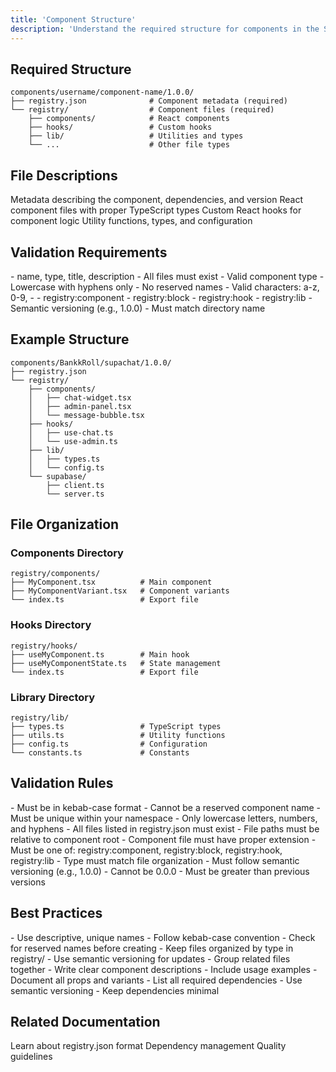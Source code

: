```yaml
---
title: 'Component Structure'
description: 'Understand the required structure for components in the SCM registry.'
---
```


## Required Structure

```
components/username/component-name/1.0.0/
├── registry.json              # Component metadata (required)
└── registry/                  # Component files (required)
    ├── components/            # React components
    ├── hooks/                 # Custom hooks
    ├── lib/                   # Utilities and types
    └── ...                    # Other file types
```

## File Descriptions

<CardGroup cols={2}>
  <Card title="registry.json">
    Metadata describing the component, dependencies, and version
  </Card>
  <Card title="registry/components/">
    React component files with proper TypeScript types
  </Card>
  <Card title="registry/hooks/">
    Custom React hooks for component logic
  </Card>
  <Card title="registry/lib/">
    Utility functions, types, and configuration
  </Card>
</CardGroup>

## Validation Requirements

<CardGroup cols={2}>
  <Card title="Required Fields">
    - name, type, title, description
    - All files must exist
    - Valid component type
  </Card>
  <Card title="Naming Rules">
    - Lowercase with hyphens only
    - No reserved names
    - Valid characters: a-z, 0-9, -
  </Card>
  <Card title="Component Types">
    - registry:component
    - registry:block
    - registry:hook
    - registry:lib
  </Card>
  <Card title="Version Format">
    - Semantic versioning (e.g., 1.0.0)
    - Must match directory name
  </Card>
</CardGroup>

## Example Structure

```
components/BankkRoll/supachat/1.0.0/
├── registry.json
└── registry/
    ├── components/
    │   ├── chat-widget.tsx
    │   ├── admin-panel.tsx
    │   └── message-bubble.tsx
    ├── hooks/
    │   ├── use-chat.ts
    │   └── use-admin.ts
    ├── lib/
    │   ├── types.ts
    │   └── config.ts
    └── supabase/
        ├── client.ts
        └── server.ts
```

## File Organization

### Components Directory

```
registry/components/
├── MyComponent.tsx          # Main component
├── MyComponentVariant.tsx   # Component variants
└── index.ts                 # Export file
```

### Hooks Directory

```
registry/hooks/
├── useMyComponent.ts        # Main hook
├── useMyComponentState.ts   # State management
└── index.ts                 # Export file
```

### Library Directory

```
registry/lib/
├── types.ts                 # TypeScript types
├── utils.ts                 # Utility functions
├── config.ts                # Configuration
└── constants.ts             # Constants
```

## Validation Rules

<CardGroup cols={2}>
  <Card title="Name Validation">
    - Must be in kebab-case format
    - Cannot be a reserved component name
    - Must be unique within your namespace
    - Only lowercase letters, numbers, and hyphens
  </Card>
  <Card title="File Validation">
    - All files listed in registry.json must exist
    - File paths must be relative to component root
    - Component file must have proper extension
  </Card>
  <Card title="Type Validation">
    - Must be one of: registry:component, registry:block, registry:hook, registry:lib
    - Type must match file organization
  </Card>
  <Card title="Version Validation">
    - Must follow semantic versioning (e.g., 1.0.0)
    - Cannot be 0.0.0
    - Must be greater than previous versions
  </Card>
</CardGroup>

## Best Practices

<CardGroup cols={2}>
  <Card title="Naming">
    - Use descriptive, unique names
    - Follow kebab-case convention
    - Check for reserved names before creating
  </Card>
  <Card title="Organization">
    - Keep files organized by type in registry/
    - Use semantic versioning for updates
    - Group related files together
  </Card>
  <Card title="Documentation">
    - Write clear component descriptions
    - Include usage examples
    - Document all props and variants
  </Card>
  <Card title="Dependencies">
    - List all required dependencies
    - Use semantic versioning
    - Keep dependencies minimal
  </Card>
</CardGroup>

## Related Documentation

<CardGroup cols={2}>
  <Card title="Metadata Format" href="/registry/metadata">
    Learn about registry.json format
  </Card>
  <Card title="Dependency Management" href="/registry/dependencies">
    Dependency management
  </Card>
  <Card title="Quality Guidelines" href="/registry/guidelines">
    Quality guidelines
  </Card>
</CardGroup> 
